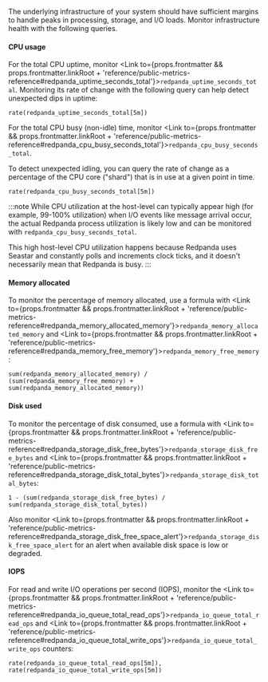 
The underlying infrastructure of your system should have sufficient margins to handle peaks in processing, storage, and I/O loads. Monitor infrastructure health with the following queries.

#### CPU usage

For the total CPU uptime, monitor <Link to={props.frontmatter && props.frontmatter.linkRoot + 'reference/public-metrics-reference#redpanda_uptime_seconds_total'}>`redpanda_uptime_seconds_total`</Link>. Monitoring its rate of change with the following query can help detect unexpected dips in uptime:

```
rate(redpanda_uptime_seconds_total[5m])
```

For the total CPU busy (non-idle) time, monitor <Link to={props.frontmatter && props.frontmatter.linkRoot + 'reference/public-metrics-reference#redpanda_cpu_busy_seconds_total'}>`redpanda_cpu_busy_seconds_total`</Link>.

To detect unexpected idling, you can query the rate of change as a percentage of the CPU core ("shard") that is in use at a given point in time.

```
rate(redpanda_cpu_busy_seconds_total[5m])
```

:::note
While CPU utilization at the host-level can typically appear high (for example, 99-100% utilization) when I/O events like message arrival occur, the actual Redpanda process utilization is likely low and can be monitored with `redpanda_cpu_busy_seconds_total`. 

This high host-level CPU utilization happens because Redpanda uses Seastar and constantly polls and increments clock ticks, and it doesn't necessarily mean that Redpanda is busy.
:::

#### Memory allocated

To monitor the percentage of memory allocated, use a formula with <Link to={props.frontmatter && props.frontmatter.linkRoot + 'reference/public-metrics-reference#redpanda_memory_allocated_memory'}><code>redpanda_memory_allocated_memory</code></Link> and <Link to={props.frontmatter && props.frontmatter.linkRoot + 'reference/public-metrics-reference#redpanda_memory_free_memory'}><code>redpanda_memory_free_memory</code></Link>:

```
sum(redpanda_memory_allocated_memory) / (sum(redpanda_memory_free_memory) + sum(redpanda_memory_allocated_memory))
```

#### Disk used

To monitor the percentage of disk consumed, use a formula with <Link to={props.frontmatter && props.frontmatter.linkRoot + 'reference/public-metrics-reference#redpanda_storage_disk_free_bytes'}><code>redpanda_storage_disk_free_bytes</code></Link> and <Link to={props.frontmatter && props.frontmatter.linkRoot + 'reference/public-metrics-reference#redpanda_storage_disk_total_bytes'}><code>redpanda_storage_disk_total_bytes</code></Link>: 

```
1 - (sum(redpanda_storage_disk_free_bytes) / sum(redpanda_storage_disk_total_bytes))
```

Also monitor <Link to={props.frontmatter && props.frontmatter.linkRoot + 'reference/public-metrics-reference#redpanda_storage_disk_free_space_alert'}>`redpanda_storage_disk_free_space_alert`</Link> for an alert when available disk space is low or degraded.

#### IOPS

For read and write I/O operations per second (IOPS), monitor the <Link to={props.frontmatter && props.frontmatter.linkRoot + 'reference/public-metrics-reference#redpanda_io_queue_total_read_ops'}><code>redpanda_io_queue_total_read_ops</code></Link> and <Link to={props.frontmatter && props.frontmatter.linkRoot + 'reference/public-metrics-reference#redpanda_io_queue_total_write_ops'}><code>redpanda_io_queue_total_write_ops</code></Link> counters: 

```
rate(redpanda_io_queue_total_read_ops[5m]),
rate(redpanda_io_queue_total_write_ops[5m])
```
